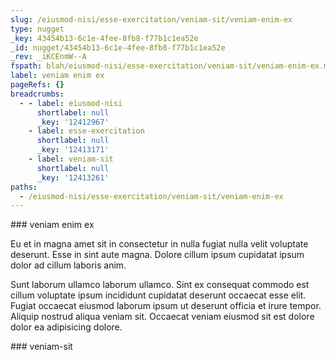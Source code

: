```yaml
---
slug: /eiusmod-nisi/esse-exercitation/veniam-sit/veniam-enim-ex
type: nugget
_key: 43454b13-6c1e-4fee-8fb8-f77b1c1ea52e
_id: nugget/43454b13-6c1e-4fee-8fb8-f77b1c1ea52e
_rev: _iKCEnmW--A
fspath: blah/eiusmod-nisi/esse-exercitation/veniam-sit/veniam-enim-ex.md
label: veniam enim ex
pageRefs: {}
breadcrumbs:
  - - label: eiusmod-nisi
      shortlabel: null
      _key: '12412967'
    - label: esse-exercitation
      shortlabel: null
      _key: '12413171'
    - label: veniam-sit
      shortlabel: null
      _key: '12413261'
paths:
  - /eiusmod-nisi/esse-exercitation/veniam-sit/veniam-enim-ex
---
```


<NuggetArea>
<Nugget slug="/eiusmod-nisi/esse-exercitation/veniam-sit/veniam-enim-ex" type="nugget" _key="43454b13-6c1e-4fee-8fb8-f77b1c1ea52e" _id="nugget/43454b13-6c1e-4fee-8fb8-f77b1c1ea52e" _rev="_iKCEnmW--A" fspath="blah/eiusmod-nisi/esse-exercitation/veniam-sit/veniam-enim-ex.md" label="veniam enim ex" paths="/eiusmod-nisi/esse-exercitation/veniam-sit/veniam-enim-ex">
<NuggetBody>
### veniam enim ex

Eu et in magna amet sit in consectetur in nulla fugiat nulla velit voluptate deserunt. Esse in sint aute magna. Dolore cillum ipsum cupidatat ipsum dolor ad cillum laboris anim.

Sunt laborum ullamco laborum ullamco. Sint ex consequat commodo est cillum voluptate ipsum incididunt cupidatat deserunt occaecat esse elit. Fugiat occaecat eiusmod laborum ipsum ut deserunt officia et irure tempor. Aliquip nostrud aliqua veniam sit. Occaecat veniam eiusmod sit est dolore dolor ea adipisicing dolore.

</NuggetBody>
<Breadcrumbs>
<Crumbs>
<Crumb _key="12412967" label="eiusmod-nisi" /><Crumb _key="12413171" label="esse-exercitation" /><Crumb _key="12413261" label="veniam-sit" />
</Crumbs>
</Breadcrumbs>
</Nugget>

<NuggetsInbound>
</NuggetsInbound>
<NuggetsOutbound>
</NuggetsOutbound>
</NuggetArea>
<PassagesInbound>
<Passage direction="inbound" type="passage" _key="12413261" _id="passage/12413261" _rev="_iKCEnmS--_" label="veniam-sit" passage="veniam-sit" fspath="blah/eiusmod-nisi/esse-exercitation/veniam-sit" paths="/eiusmod-nisi/esse-exercitation/veniam-sit" slug="/eiusmod-nisi/esse-exercitation/veniam-sit">
<NuggetBody>
### veniam-sit

</NuggetBody>
<Breadcrumbs>
<Crumbs>
<Crumb _key="12412967" label="eiusmod-nisi" /><Crumb _key="12413171" label="esse-exercitation" />
</Crumbs>
</Breadcrumbs>
</Passage>

</PassagesInbound>
<PassagesOutbound>
</PassagesOutbound>